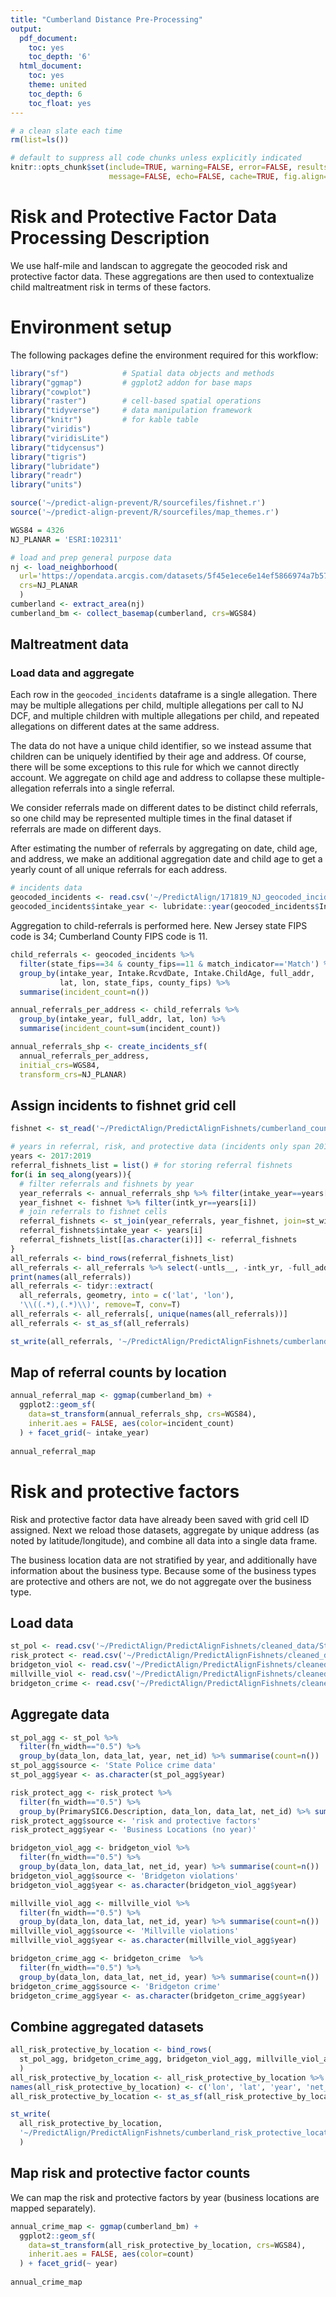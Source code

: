 ```yaml
---
title: "Cumberland Distance Pre-Processing"
output:
  pdf_document:
    toc: yes
    toc_depth: '6'
  html_document:
    toc: yes
    theme: united
    toc_depth: 6
    toc_float: yes
---
```


```r
# a clean slate each time
rm(list=ls())
```

```r
# default to suppress all code chunks unless explicitly indicated
knitr::opts_chunk$set(include=TRUE, warning=FALSE, error=FALSE, results='hide',
                      message=FALSE, echo=FALSE, cache=TRUE, fig.align="center")
```

# Risk and Protective Factor Data Processing Description

We use half-mile and landscan to aggregate the geocoded risk and protective factor data. These aggregations are then used to contextualize child maltreatment risk in terms of these factors. 

# Environment setup

The following packages define the environment required for this workflow:

```r
library("sf")            # Spatial data objects and methods
library("ggmap")         # ggplot2 addon for base maps
library("cowplot")
library("raster")        # cell-based spatial operations
library("tidyverse")     # data manipulation framework
library("knitr")         # for kable table
library("viridis")
library("viridisLite")
library("tidycensus")
library("tigris")
library("lubridate")
library("readr")
library("units")
```

```r
source('~/predict-align-prevent/R/sourcefiles/fishnet.r')
source('~/predict-align-prevent/R/sourcefiles/map_themes.r')
```

```r
WGS84 = 4326
NJ_PLANAR = 'ESRI:102311'
```

```r
# load and prep general purpose data
nj <- load_neighborhood(
  url='https://opendata.arcgis.com/datasets/5f45e1ece6e14ef5866974a7b57d3b95_1.geojson', 
  crs=NJ_PLANAR
  )
cumberland <- extract_area(nj)
cumberland_bm <- collect_basemap(cumberland, crs=WGS84)
```

## Maltreatment data

### Load data and aggregate

Each row in the `geocoded_incidents` dataframe is a single allegation. There may be multiple allegations per child, multiple allegations per call to NJ DCF, and multiple children with multiple allegations per child, and repeated allegations on different dates at the same address.

The data do not have a unique child identifier, so we instead assume that children can be uniquely identified by their age and address. Of course, there will be some exceptions to this rule for which we cannot directly account. We aggregate on child age and address to collapse these multiple-allegation referrals into a single referral.

We consider referrals made on different dates to be distinct child referrals, so one child may be represented multiple times in the final dataset if referrals are made on different days.

After estimating the number of referrals by aggregating on date, child age, and address, we make an additional aggregation date and child age to get a yearly count of all unique referrals for each address.

```r
# incidents data
geocoded_incidents <- read.csv('~/PredictAlign/171819_NJ_geocoded_incidents.csv')
geocoded_incidents$intake_year <- lubridate::year(geocoded_incidents$Intake.RcvdDate)
```

Aggregation to child-referrals is performed here. New Jersey state FIPS code is 34; Cumberland County FIPS code is 11.

```r
child_referrals <- geocoded_incidents %>% 
  filter(state_fips==34 & county_fips==11 & match_indicator=='Match') %>%
  group_by(intake_year, Intake.RcvdDate, Intake.ChildAge, full_addr, 
           lat, lon, state_fips, county_fips) %>% 
  summarise(incident_count=n())

annual_referrals_per_address <- child_referrals %>%
  group_by(intake_year, full_addr, lat, lon) %>%
  summarise(incident_count=sum(incident_count))

annual_referrals_shp <- create_incidents_sf(
  annual_referrals_per_address, 
  initial_crs=WGS84, 
  transform_crs=NJ_PLANAR)
```

## Assign incidents to fishnet grid cell

```r
fishnet <- st_read('~/PredictAlign/PredictAlignFishnets/cumberland_county_halfmi_fishnet_annual_pop.shp')

# years in referral, risk, and protective data (incidents only span 2017-2019)
years <- 2017:2019
referral_fishnets_list = list() # for storing referral fishnets
for(i in seq_along(years)){
  # filter referrals and fishnets by year
  year_referrals <- annual_referrals_shp %>% filter(intake_year==years[i])
  year_fishnet <- fishnet %>% filter(intk_yr==years[i])
  # join referrals to fishnet cells
  referral_fishnets <- st_join(year_referrals, year_fishnet, join=st_within)
  referral_fishnets$intake_year <- years[i]
  referral_fishnets_list[[as.character(i)]] <- referral_fishnets
}
all_referrals <- bind_rows(referral_fishnets_list)
all_referrals <- all_referrals %>% select(-untls__, -intk_yr, -full_addr)
print(names(all_referrals))
all_referrals <- tidyr::extract(
  all_referrals, geometry, into = c('lat', 'lon'), 
  '\\((.*),(.*)\\)', remove=T, conv=T)
all_referrals <- all_referrals[, unique(names(all_referrals))]
all_referrals <- st_as_sf(all_referrals)
```
```r
st_write(all_referrals, '~/PredictAlign/PredictAlignFishnets/cumberland_modelA_maltreatment_location_and_netID.shp')
```

## Map of referral counts by location

```r
annual_referral_map <- ggmap(cumberland_bm) + 
  ggplot2::geom_sf(
    data=st_transform(annual_referrals_shp, crs=WGS84),
    inherit.aes = FALSE, aes(color=incident_count)
  ) + facet_grid(~ intake_year)
    
annual_referral_map
```

# Risk and protective factors

Risk and protective factor data have already been saved with grid cell ID assigned. Next we reload those datasets, aggregate by unique address (as noted by latitude/longitude), and combine all data into a single data frame.

The business location data are not stratified by year, and additionally have information about the business type. Because some of the business types are protective and others are not, we do not aggregate over the business type.

## Load data

```r
st_pol <- read.csv('~/PredictAlign/PredictAlignFishnets/cleaned_data/St_Pol_crime_with_netid_nj_planar_esri_102311.csv')
risk_protect <- read.csv('~/PredictAlign/PredictAlignFishnets/cleaned_data/risk_protect_factors_with_netid_nj_planar_esri_102311.csv')
bridgeton_viol <- read.csv('~/PredictAlign/PredictAlignFishnets/cleaned_data/Bridgeton_violations_all_geocoded_with_netid_nj_planar_esri_102311.csv')
millville_viol <- read.csv('~/PredictAlign/PredictAlignFishnets/cleaned_data/Millville_violations_all_geocoded_with_netid_nj_planar_esri_102311.csv')
bridgeton_crime <- read.csv('~/PredictAlign/PredictAlignFishnets/cleaned_data/Bridgeton_Crime_all_geocoded_with_netid_nj_planar_esri_102311.csv')
```

## Aggregate data

```r
st_pol_agg <- st_pol %>% 
  filter(fn_width=="0.5") %>% 
  group_by(data_lon, data_lat, year, net_id) %>% summarise(count=n())
st_pol_agg$source <- 'State Police crime data'
st_pol_agg$year <- as.character(st_pol_agg$year)

risk_protect_agg <- risk_protect %>% 
  filter(fn_width=="0.5") %>% 
  group_by(PrimarySIC6.Description, data_lon, data_lat, net_id) %>% summarise(count=n())
risk_protect_agg$source <- 'risk and protective factors'
risk_protect_agg$year <- 'Business Locations (no year)'

bridgeton_viol_agg <- bridgeton_viol %>% 
  filter(fn_width=="0.5") %>% 
  group_by(data_lon, data_lat, net_id, year) %>% summarise(count=n())
bridgeton_viol_agg$source <- 'Bridgeton violations'
bridgeton_viol_agg$year <- as.character(bridgeton_viol_agg$year)

millville_viol_agg <- millville_viol %>% 
  filter(fn_width=="0.5") %>% 
  group_by(data_lon, data_lat, net_id, year) %>% summarise(count=n())
millville_viol_agg$source <- 'Millville violations'
millville_viol_agg$year <- as.character(millville_viol_agg$year)

bridgeton_crime_agg <- bridgeton_crime  %>% 
  filter(fn_width=="0.5") %>% 
  group_by(data_lon, data_lat, net_id, year) %>% summarise(count=n())
bridgeton_crime_agg$source <- 'Bridgeton crime'
bridgeton_crime_agg$year <- as.character(bridgeton_crime_agg$year)
```

## Combine aggregated datasets

```r
all_risk_protective_by_location <- bind_rows(
  st_pol_agg, bridgeton_crime_agg, bridgeton_viol_agg, millville_viol_agg, risk_protect_agg
  )
all_risk_protective_by_location <- all_risk_protective_by_location %>% arrange(source, year, net_id)
names(all_risk_protective_by_location) <- c('lon', 'lat', 'year', 'net_id', 'count', 'source', 'business type if applicable')
all_risk_protective_by_location <- st_as_sf(all_risk_protective_by_location, coords=c('lon', 'lat'), crs=NJ_PLANAR)
```
```r
st_write(
  all_risk_protective_by_location, 
  '~/PredictAlign/PredictAlignFishnets/cumberland_risk_protective_location_and_netID.shp'
  )
```


## Map risk and protective factor counts

We can map the risk and protective factors by year (business locations are mapped separately).

```r
annual_crime_map <- ggmap(cumberland_bm) + 
  ggplot2::geom_sf(
    data=st_transform(all_risk_protective_by_location, crs=WGS84),
    inherit.aes = FALSE, aes(color=count)
  ) + facet_grid(~ year)
    
annual_crime_map
```
